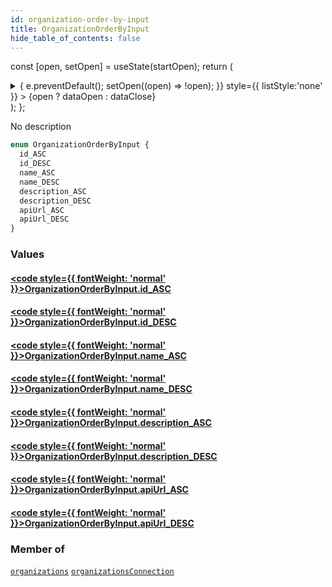```yaml
---
id: organization-order-by-input
title: OrganizationOrderByInput
hide_table_of_contents: false
---
```






const [open, setOpen] = useState(startOpen);
return (
<details {...(open ? { open: true } : {})} className="details" style={{ border:'none', boxShadow:'none', background:'var(--ifm-background-color)' }}>
<summary
onClick={(e) => {
e.preventDefault();
setOpen((open) => !open);
}}
style={{ listStyle:'none' }} >
{open ? dataOpen : dataClose}
</summary>
{open && children}
</details>
);
};

No description

```graphql
enum OrganizationOrderByInput {
  id_ASC
  id_DESC
  name_ASC
  name_DESC
  description_ASC
  description_DESC
  apiUrl_ASC
  apiUrl_DESC
}
```

### Values

#### [<code style={{ fontWeight: 'normal' }}>OrganizationOrderByInput.<b>id_ASC</b></code>](#)

>

#### [<code style={{ fontWeight: 'normal' }}>OrganizationOrderByInput.<b>id_DESC</b></code>](#)

>

#### [<code style={{ fontWeight: 'normal' }}>OrganizationOrderByInput.<b>name_ASC</b></code>](#)

>

#### [<code style={{ fontWeight: 'normal' }}>OrganizationOrderByInput.<b>name_DESC</b></code>](#)

>

#### [<code style={{ fontWeight: 'normal' }}>OrganizationOrderByInput.<b>description_ASC</b></code>](#)

>

#### [<code style={{ fontWeight: 'normal' }}>OrganizationOrderByInput.<b>description_DESC</b></code>](#)

>

#### [<code style={{ fontWeight: 'normal' }}>OrganizationOrderByInput.<b>apiUrl_ASC</b></code>](#)

>

#### [<code style={{ fontWeight: 'normal' }}>OrganizationOrderByInput.<b>apiUrl_DESC</b></code>](#)

>

### Member of

[`organizations`](/schema/queries/organizations) <Badge class="secondary" text="query"/><Bullet />[`organizationsConnection`](/schema/queries/organizations-connection) <Badge class="secondary" text="query"/>
